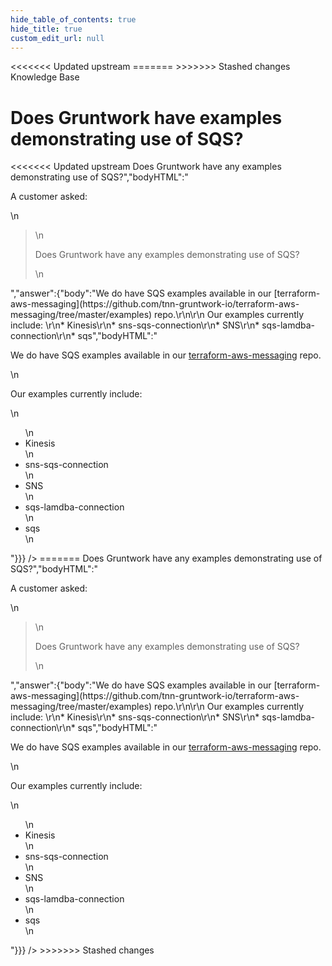 ```yaml
---
hide_table_of_contents: true
hide_title: true
custom_edit_url: null
---
```



<head>
<<<<<<< Updated upstream
  <link rel="canonical" href="https://github.com/tnn-gruntwork-io/knowledge-base/discussions/305" />
=======
  <link rel="canonical" href="https://github.com/tnn-gruntwork-io/knowledge-base/discussions/305" />
>>>>>>> Stashed changes
</head>

<CenterLayout>
<span className="searchCategory">Knowledge Base</span>
<h1>Does Gruntwork have examples demonstrating use of SQS?</h1>
<<<<<<< Updated upstream
<GitHub discussion={{"id":"D_kwDOF8slf84APEZ2","number":305,"author":{"login":"zackproser"},"title":"Does Gruntwork have examples demonstrating use of SQS?","body":"A customer asked: \r\n> Does Gruntwork have any examples demonstrating use of SQS?","bodyHTML":"<p dir=\"auto\">A customer asked:</p>\n<blockquote>\n<p dir=\"auto\">Does Gruntwork have any examples demonstrating use of SQS?</p>\n</blockquote>","answer":{"body":"We do have SQS examples available in our [terraform-aws-messaging](https://github.com/tnn-gruntwork-io/terraform-aws-messaging/tree/master/examples) repo.\r\n\r\n Our examples currently include: \r\n* Kinesis\r\n* sns-sqs-connection\r\n* SNS\r\n* sqs-lamdba-connection\r\n* sqs","bodyHTML":"<p dir=\"auto\">We do have SQS examples available in our <a href=\"https://github.com/tnn-gruntwork-io/terraform-aws-messaging/tree/master/examples\">terraform-aws-messaging</a> repo.</p>\n<p dir=\"auto\">Our examples currently include:</p>\n<ul dir=\"auto\">\n<li>Kinesis</li>\n<li>sns-sqs-connection</li>\n<li>SNS</li>\n<li>sqs-lamdba-connection</li>\n<li>sqs</li>\n</ul>"}}} />
=======
<GitHub discussion={{"id":"D_kwDOF8slf84APEZ2","number":305,"author":{"login":"zackproser"},"title":"Does Gruntwork have examples demonstrating use of SQS?","body":"A customer asked: \r\n> Does Gruntwork have any examples demonstrating use of SQS?","bodyHTML":"<p dir=\"auto\">A customer asked:</p>\n<blockquote>\n<p dir=\"auto\">Does Gruntwork have any examples demonstrating use of SQS?</p>\n</blockquote>","answer":{"body":"We do have SQS examples available in our [terraform-aws-messaging](https://github.com/tnn-gruntwork-io/terraform-aws-messaging/tree/master/examples) repo.\r\n\r\n Our examples currently include: \r\n* Kinesis\r\n* sns-sqs-connection\r\n* SNS\r\n* sqs-lamdba-connection\r\n* sqs","bodyHTML":"<p dir=\"auto\">We do have SQS examples available in our <a href=\"https://github.com/tnn-gruntwork-io/terraform-aws-messaging/tree/master/examples\">terraform-aws-messaging</a> repo.</p>\n<p dir=\"auto\">Our examples currently include:</p>\n<ul dir=\"auto\">\n<li>Kinesis</li>\n<li>sns-sqs-connection</li>\n<li>SNS</li>\n<li>sqs-lamdba-connection</li>\n<li>sqs</li>\n</ul>"}}} />
>>>>>>> Stashed changes

</CenterLayout>
  

<!-- ##DOCS-SOURCER-START
{
  "sourcePlugin": "github-discussions",
  "hash": "f311f45ee4cbe804dc88d9ec2866198b"
}
##DOCS-SOURCER-END -->
